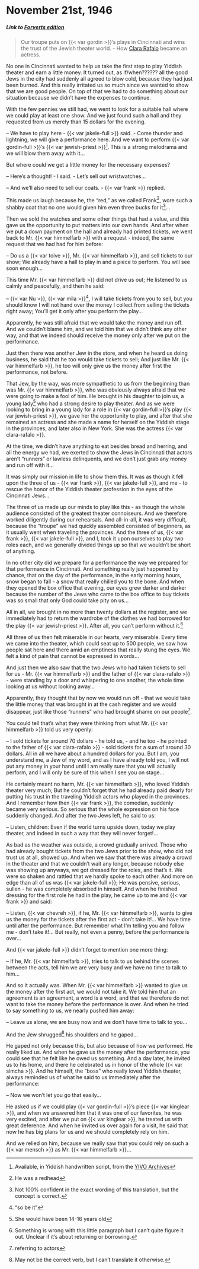 # November 21st, 1946

##### _Link to [Forverts edition](https://www.nli.org.il/en/newspapers/frw/1946/11/23/01/)_ {.unnumbered}

> Our troupe puts on {{< var gordin >}}'s plays in Cincinnati and wins the trust of the Jewish theater world. - How [Clara Rafalo](https://www.museumoffamilyhistory.com/yt/lex/R/rafalo-clara.htm) became an actress.

No one in Cincinnati wanted to help us take the first step to play Yiddish theater and earn a little money. It turned out, as if/when?????? all the good Jews in the city had suddenly all agreed to blow cold, because they had just been burned. And this really irritated us so much since we wanted to show that we are good people. On top of that we had to do something about our situation because we didn't have the expenses to continue. 

With the few pennies we still had, we went to look for a suitable hall where we could play at least one show. And we just found such a hall and they requested from us merely than 15 dollars for the evening.

-- We have to play here - {{< var jakele-full >}} said. - Come thunder and lightning, we will give a performance here. And we want to perform {{< var gordin-full >}}'s {{< var jewish-priest >}}^[Available, in Yiddish handwritten script, from the [YIVO Archives](https://digipres.cjh.org/delivery/DeliveryManagerServlet?dps_pid=IE2725799)]. This is a strong melodrama and we will blow them away with it...

But where could we get a little money for the necessary expenses?

-- Here's a thought! - I said. - Let's sell out wristwatches...

-- And we'll also need to sell our coats. - {{< var frank >}} replied.

This made us laugh because he, the "red," as we called Frank^[He was a redhead], wore such a shabby coat that no one would given him even three bucks for it^[Not 100% confident in the exact wording of this translation, but the concept is correct.]...

Then we sold the watches and some other things that had a value, and this gave us the opportunity to put matters into our own hands. And after when we put a down payment on the hall and already had printed tickets, we went back to Mr. {{< var himmelfarb >}} with a request - indeed, the same request that we had had for him before:

-- Do us a {{< var toive >}}, Mr. {{< var himmelfarb >}}, and sell tickets to our show; We already have a hall to play in and a piece to perform. You will see soon enough...

This time Mr. {{< var himmelfarb >}} did not drive us out; He listened to us calmly and peacefully, and then he said:

-- {{< var Nu >}}, {{< var mila >}}^["so be it"], I will take tickets from you to sell, but you should know I will not hand over the money I collect from selling the tickets right away; You'll get it only after you perform the play...

Apparently, he was still afraid that we would take the money and run off. And we couldn't blame him, and we told him that we didn't think any other way, and that we indeed should receive the money only after we put on the performance.

Just then there was another Jew in the store, and when he heard us doing business, he said that he too would take tickets to sell; And just like Mr. {{< var himmelfarb >}}, he too will only give us the money after first the performance, not before.

That Jew, by the way, was more sympathetic to us from the beginning than was Mr. {{< var himmelfarb >}}, who was obviously always afraid that we were going to make a fool of him. He brought in his daughter to join us, a young lady^[She would have been 14-16 years old] who had a strong desire to play theater. And as we were looking to bring in a young lady for a role in {{< var gordin-full >}}'s play {{< var jewish-priest >}}, we gave her the opportunity to play, and after that she remained an actress and she made a name for herself on the Yiddish stage in the provinces, and later also in New York. She was the actress {{< var clara-rafalo >}}.

At the time, we didn't have anything to eat besides bread and herring, and all the energy we had, we exerted to show the Jews in Cincinnati that actors aren't "runners" or lawless delinquents, and we don't just grab any money and run off with it...

It was simply our mission in life to show them this. It was as though it fell upon the three of us - {{< var frank >}}, {{< var jakele-full >}}, and me - to rescue the honor of the Yiddish theater profession in the eyes of the Cincinnati Jews...

The three of us made up our minds to play like this - as though the whole audience consisted of the greatest theater connoiseurs. And we therefore worked diligently during our rehearsals. And all-in-all, it was very difficult, because the "troupe" we had quickly assembled consisted of beginners, as it usually went when traveling the provinces. And the three of us, {{< var frank >}}, {{< var jakele-full >}}, and I, took it upon ourselves to play two roles each, and we generally divided things up so that we wouldn't be short of anything.

In no other city did we prepare for a performance the way we prepared for that performance in Cincinnati. And something really just happened by chance, that on the day of the performance, in the early morning hours, snow began to fall - a snow that really chilled you to the bone. And when they opened the box office that evening, our eyes grew darker and darker because the number of the Jews who came to the box office to buy tickets was so small that only God could take pity on us...

All in all, we brought in no more than twenty dollars at the register, and we immediately had to return the wardrobe of the clothes we had borrowed for the play {{< var jewish-priest >}}. After all, you can't perform without it.^[Something is wrong with this little paragraph but I can't quite figure it out. Unclear if it's about returning or borrowing.]

All three of us then felt miserable in our hearts, very miserable. Every time we came into the theater, which could seat up to 500 people, we saw how people sat here and there amid an emptiness that really stung the eyes. We felt a kind of pain that cannot be expressed in words...

And just then we also saw that the two Jews who had taken tickets to sell for us - Mr. {{< var himmelfarb >}} and the father of {{< var clara-rafalo >}} - were standing by a door and whispering to one another, the whole time looking at us without looking away...

Apparently, they thought that by now we would run off - that we would take the little money that was brought in at the cash register and we would disappear, just like those "runners" who had brought shame on our people^[referring to actors].

You could tell that's what they were thinking from what Mr. {{< var himmelfarb >}} told us very openly:

-- I sold tickets for around 70 dollars - he told us, - and he too - he pointed to the father of {{< var clara-rafalo >}} - sold tickets for a sum of around 30 dollars. All in all we have about a hundred dollars for you. But I am, you understand me, a Jew of my word, and as I have already told you, I will not put any money in your hand until I am really sure that you will actually perform, and I will only be sure of this when I see you on stage...

He certainly meant no harm, Mr. {{< var himmelfarb >}}, who loved Yiddish theater very much; But he couldn't forget that he had already paid dearly for putting his trust in the traveling Yiddish actors who played in the provinces. And I remember how then {{< var frank >}}, the comedian, suddenly became very serious. So serious that the whole expression on his face suddenly changed. And after the two Jews left, he said to us:

-- Listen, children: Even if the world turns upside down, today we play theater, and indeed in such a way that they will never forget!...

As bad as the weather was outside, a crowd gradually arrived. Those who had already bought tickets from the two Jews prior to the show, who did not trust us at all, showed up. And when we saw that there was already a crowd in the theater and that we couldn't wait any longer, because nobody else was showing up anyways, we got dressed for the roles, and that's it. We were so shaken and rattled that we hardly spoke to each other. And more on edge than all of us was {{< var jakele-full >}}; He was pensive, serious, sullen -  he was completely absorbed in himself. And when he finished dressing for the first role he had in the play, he came up to me and {{< var frank >}} and said:

-- Listen, {{< var chevreh >}}, if he, Mr. {{< var himmelfarb >}}, wants to give us the money for the tickets after the first act - don't take it!... We have time until after the performance. But remember what I'm telling you and follow me - don’t take it!... But really, not even a penny, before the performance is over...

And {{< var jakele-full >}} didn't forget to mention one more thing:

-- If he, Mr. {{< var himmelfarb >}}, tries to talk to us behind the scenes between the acts, tell him we are very busy and we have no time to talk to him...


And so it actually was. When Mr. {{< var himmelfarb >}} wanted to give us the money after the first act, we would not take it. We told him that an agreement is an agreement, a word is a word, and that we therefore do not want to take the money before the performance is over. And when he tried to say something to us, we nearly pushed him away:

-- Leave us alone, we are busy now and we don't have time to talk to you...

And the Jew shrugged^[May not be the correct verb, but I can't translate it otherwise.] his shoulders and he gaped...

He gaped not only because this, but also because of how we performed. He really liked us. And when he gave us the money after the performance, you could see that he felt like he owed us something. And a day later, he invited us to his home, and there he celebrated us in honor of the whole {{< var simcha >}}. And he himself, the "boss" who really loved Yiddish theater, always reminded us of what he said to us immediately after the performance:

-- Now we won't let you go that easily...

He asked us if we could play {{< var gordin-full >}}'s piece {{< var kinglear >}}, and when we answered him that it was one of our favorites, he was very excited, and after we put on {{< var kinglear >}}, he treated us with great deference. And when he invited us over again for a visit, he said that now he has big plans for us and we should completely rely on him.

And we relied on him, because we really saw that you could rely on such a {{< var mensch >}} as Mr. {{< var himmelfarb >}}...



